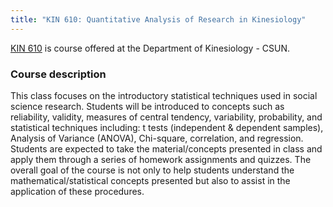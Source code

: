```yaml
---
title: "KIN 610: Quantitative Analysis of Research in Kinesiology"
---
```


[KIN 610](https://catalog.csun.edu/academics/kin/courses/kin-610/) is course offered at the Department of Kinesiology - CSUN.

### Course description

This class focuses on the introductory statistical techniques used in social science research. Students will be introduced to concepts such as reliability, validity, measures of central tendency, variability, probability, and statistical techniques including: t tests (independent & dependent samples), Analysis of Variance (ANOVA), Chi-square, correlation, and regression. Students are expected to take the material/concepts presented in class and apply them through a series of homework assignments and quizzes. The overall goal of the course is not only to help students understand the mathematical/statistical concepts presented but also to assist in the application of these procedures.
